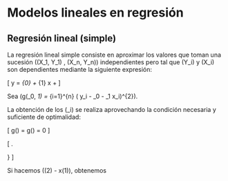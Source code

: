 # Modelos lineales en regresión {#ml-regresion}

## Regresión lineal (simple)

La regresión lineal simple consiste en aproximar los valores que toman una sucesión \((X_1, Y_1) \dots, (X_n, Y_n)\) independientes pero tal que \(Y_i\) y \(X_i\) son dependientes mediante la siguiente expresión:

\[
 y = \beta_{0} + \beta_{1} x + \varepsilon
\]

Sea \(g(\beta_0, \beta_1) = \min \sum_{i=1}^{n} \left( y_i - \beta_0 - \beta_1 x_i\right)^{2}\). 

La obtención de los \(\beta_i\) se realiza aprovechando la condición necesaria y suficiente de optimalidad:

\[
\frac{\partial}{\partial \beta_0} g(\beta) =
\frac{\partial}{\partial \beta_1} g(\beta) = 0
\]

\begin{gather*}
\left.
\begin{aligned}
\sum_{i=1}^n (y_i - \beta_0 - \beta_1 x_i) &= 0\\
\sum_{i=1}^n (y_i - \beta_0 - \beta_1 x_i)x_i &= 0
\end{aligned}
\right\}\\
\left.
\begin{aligned}
n \overline{y} - n\beta_0 - n\beta_1 \overline{x} &= 0\\
n \overline{yx} - n\beta_0 \overline{x} - n \beta_1 \overline{x^{2}} &= 0
\end{aligned}
\right\}\\
\beta_0 = \overline{y} - \beta_1 \overline{x}
\end{gather*}

\[
\left.
\begin{aligned}
\quad \overline{y} - \beta_0 - \beta_1 \overline{x} &= 0 \quad (1)\\
\quad \overline{yx}- \beta_0 \overline{x} - \beta_1 \overline{x^{2}} &= 0 \quad (2)
\end{aligned}
\right\}
\]

Si hacemos \((2) - x(1)\), obtenemos
\begin{gather*}
\underbrace{\overline{yx} - \overline{y}\, \overline{x}}_{S_{X,Y}} -
\beta_1
\underbrace{\left( \overline{x^{2}} - \overline{x}^{2} \right)}_{S_{X}^{2}}
= 0\\
\implies \beta_1 = \frac{S_{X,Y}}{S_{X}^{2}}, \quad
\beta_0 = \overline{y} - \frac{S_{X,Y}}{S_{X}^{2}} \overline{x}
\end{gather*}
